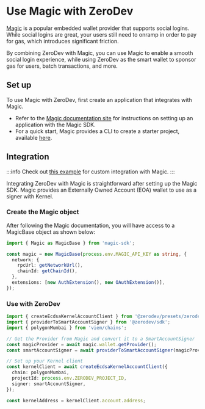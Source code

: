 # Use Magic with ZeroDev

[Magic](https://magic.link/) is a popular embedded wallet provider that supports social logins. While social logins are great, your users still need to onramp in order to pay for gas, which introduces significant friction.

By combining ZeroDev with Magic, you can use Magic to enable a smooth social login experience, while using ZeroDev as the smart wallet to sponsor gas for users, batch transactions, and more.

## Set up

To use Magic with ZeroDev, first create an application that integrates with Magic.

- Refer to the [Magic documentation site](https://magic.link/docs/home/welcome) for instructions on setting up an application with the Magic SDK.
- For a quick start, Magic provides a CLI to create a starter project, available [here](https://magic.link/posts/magic-vue#cli-quickstart-tool).

## Integration

:::info
Check out [this example](https://github.com/zerodevapp/zerodev-signer-examples/tree/main/magic) for custom integration with Magic.
:::

Integrating ZeroDev with Magic is straightforward after setting up the Magic SDK. Magic provides an Externally Owned Account (EOA) wallet to use as a signer with Kernel.

### Create the Magic object
After following the Magic documentation, you will have access to a MagicBase object as shown below:

```typescript
import { Magic as MagicBase } from 'magic-sdk';

const magic = new MagicBase(process.env.MAGIC_API_KEY as string, {
  network: {
    rpcUrl: getNetworkUrl(),
    chainId: getChainId(),
  },
  extensions: [new AuthExtension(), new OAuthExtension()],
});
```

### Use with ZeroDev

```typescript
import { createEcdsaKernelAccountClient } from '@zerodev/presets/zerodev';
import { providerToSmartAccountSigner } from '@zerodev/sdk';
import { polygonMumbai } from 'viem/chains';

// Get the Provider from Magic and convert it to a SmartAccountSigner
const magicProvider = await magic.wallet.getProvider();
const smartAccountSigner = await providerToSmartAccountSigner(magicProvider);

// Set up your Kernel client
const kernelClient = await createEcdsaKernelAccountClient({
  chain: polygonMumbai,
  projectId: process.env.ZERODEV_PROJECT_ID,
  signer: smartAccountSigner,
});

const kernelAddress = kernelClient.account.address;
```
